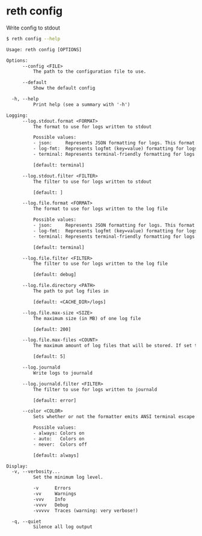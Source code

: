 # reth config

Write config to stdout

```bash
$ reth config --help
```
```txt
Usage: reth config [OPTIONS]

Options:
      --config <FILE>
          The path to the configuration file to use.

      --default
          Show the default config

  -h, --help
          Print help (see a summary with '-h')

Logging:
      --log.stdout.format <FORMAT>
          The format to use for logs written to stdout

          Possible values:
          - json:     Represents JSON formatting for logs. This format outputs log records as JSON objects, making it suitable for structured logging
          - log-fmt:  Represents logfmt (key=value) formatting for logs. This format is concise and human-readable, typically used in command-line applications
          - terminal: Represents terminal-friendly formatting for logs

          [default: terminal]

      --log.stdout.filter <FILTER>
          The filter to use for logs written to stdout

          [default: ]

      --log.file.format <FORMAT>
          The format to use for logs written to the log file

          Possible values:
          - json:     Represents JSON formatting for logs. This format outputs log records as JSON objects, making it suitable for structured logging
          - log-fmt:  Represents logfmt (key=value) formatting for logs. This format is concise and human-readable, typically used in command-line applications
          - terminal: Represents terminal-friendly formatting for logs

          [default: terminal]

      --log.file.filter <FILTER>
          The filter to use for logs written to the log file

          [default: debug]

      --log.file.directory <PATH>
          The path to put log files in

          [default: <CACHE_DIR>/logs]

      --log.file.max-size <SIZE>
          The maximum size (in MB) of one log file

          [default: 200]

      --log.file.max-files <COUNT>
          The maximum amount of log files that will be stored. If set to 0, background file logging is disabled

          [default: 5]

      --log.journald
          Write logs to journald

      --log.journald.filter <FILTER>
          The filter to use for logs written to journald

          [default: error]

      --color <COLOR>
          Sets whether or not the formatter emits ANSI terminal escape codes for colors and other text formatting

          Possible values:
          - always: Colors on
          - auto:   Colors on
          - never:  Colors off

          [default: always]

Display:
  -v, --verbosity...
          Set the minimum log level.

          -v      Errors
          -vv     Warnings
          -vvv    Info
          -vvvv   Debug
          -vvvvv  Traces (warning: very verbose!)

  -q, --quiet
          Silence all log output
```